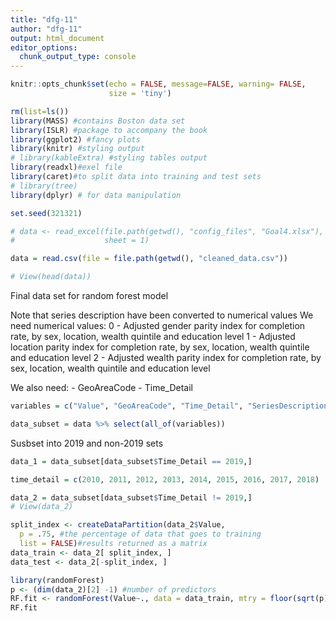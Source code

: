 ```yaml
---
title: "dfg-11"
author: "dfg-11"
output: html_document
editor_options: 
  chunk_output_type: console
---
```


```r
knitr::opts_chunk$set(echo = FALSE, message=FALSE, warning= FALSE, 
                      size = 'tiny')
```

```r
rm(list=ls())
library(MASS) #contains Boston data set
library(ISLR) #package to accompany the book
library(ggplot2) #fancy plots
library(knitr) #styling output 
# library(kableExtra) #styling tables output
library(readxl)#exel file
library(caret)#to split data into training and test sets
# library(tree)
library(dplyr) # for data manipulation

set.seed(321321)
```

```r
# data <- read_excel(file.path(getwd(), "config_files", "Goal4.xlsx"), 
#                    sheet = 1)

data = read.csv(file = file.path(getwd(), "cleaned_data.csv"))

# View(head(data))
```

Final data set for random forest model

Note that series description have been converted to numerical values
We need numerical values:
0 - Adjusted gender parity index for completion rate, by sex, location, wealth quintile and education level
1 - Adjusted location parity index for completion rate, by sex, location, wealth quintile and education level
2 - Adjusted wealth parity index for completion rate, by sex, location, wealth quintile and education level

We also need: 
- GeoAreaCode
- Time_Detail 
 

```r

variables = c("Value", "GeoAreaCode", "Time_Detail", "SeriesDescription")

data_subset = data %>% select(all_of(variables))

```

Susbset into 2019 and non-2019 sets
```r

data_1 = data_subset[data_subset$Time_Detail == 2019,]

time_detail = c(2010, 2011, 2012, 2013, 2014, 2015, 2016, 2017, 2018)

data_2 = data_subset[data_subset$Time_Detail != 2019,]
# View(data_2)
```

```r
split_index <- createDataPartition(data_2$Value, 
  p = .75, #the percentage of data that goes to training
  list = FALSE)#results returned as a matrix
data_train <- data_2[ split_index, ]
data_test <- data_2[-split_index, ]
```

```r
library(randomForest)
p <- (dim(data_2)[2] -1) #number of predictors
RF.fit <- randomForest(Value~., data = data_train, mtry = floor(sqrt(p)), importance = TRUE)
RF.fit
```










